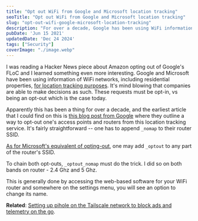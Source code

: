 ```yaml
---
title: "Opt out WiFi from Google and Microsoft location tracking"
seoTitle: "Opt out WiFi from Google and Microsoft location tracking"
slug: "opt-out-wifi-google-microsoft-location-tracking"
description: "For over a decade, Google has been using WiFi information for location tracking purposes. Learn how to opt out from Google's and Microsoft's."
pubDate: 'Jun 15 2021'
updatedDate: 'Dec 24 2024'
tags: ["Security"]
coverImage: "./image.webp"
---
```





I was reading a Hacker News piece about Amazon opting out of Google's FLoC and I learned something even more interesting. Google and Microsoft have been using information of WiFi networks, including residential properties, [for location tracking purposes](https://news.ycombinator.com/item?id=27516231). It's mind blowing that companies are able to make decisions as such. These requests must be opt-in, vs being an opt-out which is the case today.

Apparently this has been a thing for over a decade, and the earliest article that I could find on this is [this blog post from Google](https://googleblog.blogspot.com/2011/11/greater-choice-for-wireless-access.html) where they outline a way to opt-out one's access points and routers from this location tracking service. It's fairly straightforward -- one has to append `_nomap` to their router SSID.

[As for Microsoft's equivalent of opting-out](https://superuser.com/a/1202168), one may add `_optout` to any part of the router's SSID.

To chain both opt-outs, `_optout_nomap` must do the trick. I did so on both bands on router - 2.4 Ghz and 5 Ghz.

This is generally done by accessing the web-based software for your WiFi router and somewhere on the settings menu, you will see an option to change its name.

**Related**: [Setting up pihole on the Tailscale network to block ads and telemetry on the go](https://www.arun.blog/post/pi-hole-on-tailscale/).
